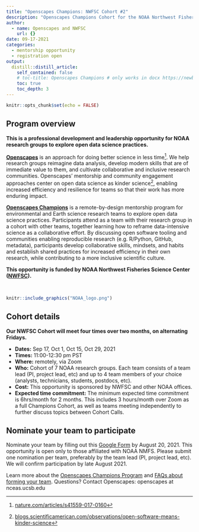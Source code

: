 ```yaml
---
title: "Openscapes Champions: NWFSC Cohort #2"
description: "Openscapes Champions Cohort for the NOAA Northwest Fishery Science Center (NWFSC)"
author:
  - name: Openscapes and NWFSC
    url: {}
date: 09-17-2021
categories:
  - mentorship opportunity
  - registration open
output:
  distill::distill_article:
    self_contained: false
    # toc-title: Openscapes Champions # only works in docx https://newbedev.com/what-can-i-control-with-yaml-header-options-in-pandoc
    toc: true
    toc_depth: 3
---
```


```r
knitr::opts_chunk$set(echo = FALSE)
```

## Program overview

**This is a professional development and leadership opportunity for NOAA research groups to explore open data science practices.**

**[Openscapes](https://openscapes.org)** is an approach for doing better science in less time[^1]. We help research groups reimagine data analysis, develop modern skills that are of immediate value to them, and cultivate collaborative and inclusive research communities. Openscapes’ mentorship and community engagement approaches center on open data science as kinder science[^2], enabling increased efficiency and resilience for teams so that their work has more enduring impact. 

**[Openscapes Champions](https://www.openscapes.org/champions/)** is a remote-by-design mentorship program for environmental and Earth science research teams to explore open data science practices. Participants attend as a team with their research group in a cohort with other teams, together learning how to reframe data-intensive science as a collaborative effort. By discussing open software tooling and communities enabling reproducible research (e.g. R/Python, GitHub, metadata), participants develop collaborative skills, mindsets, and habits and establish shared practices for increased efficiency in their own research, while contributing to a more inclusive scientific culture. 

**This opportunity is funded by NOAA Northwest Fisheries Science Center ([NWFSC](https://www.fisheries.noaa.gov/about/northwest-fisheries-science-center)).**

<br>

```r
knitr::include_graphics("NOAA_logo.png")  
```


## Cohort details

**Our NWFSC Cohort will meet four times over two months, on alternating Fridays.**

* **Dates:** Sep 17, Oct 1, Oct 15, Oct 29, 2021
* **Times:** 11:00-12:30 pm PST 
* **Where:** remotely, via Zoom
* **Who:** Cohort of 7 NOAA research groups. Each team consists of a team lead (PI, project lead, etc) and up to 4 team members of your choice (analysts, technicians, students, postdocs, etc). 
* **Cost:** This opportunity is sponsored by NWFSC and other NOAA offices.
* **Expected time commitment:** The minimum expected time commitment is 6hrs/month for 2 months. This includes 3 hours/month over Zoom as a full Champions Cohort, as well as teams meeting independently to further discuss topics between Cohort Calls.

## Nominate your team to participate

Nominate your team by filling out this [Google Form](https://forms.gle/ukhkoMzLXGdQXqtg7) by August 20, 2021. This opportunity is open only to those affiliated with NOAA NMFS. Please submit one nomination per team, preferably by the team lead (PI, project lead, etc). We will confirm participation by late August 2021. 

Learn more about the [Openscapes Champions Program](https://openscapes.org/champions) and [FAQs about forming your team](https://openscapes.org/faq). Questions? Contact Openscapes: openscapes at nceas.ucsb.edu


[^1]:
     [nature.com/articles/s41559-017-0160](https://nature.com/articles/s41559-017-0160) 

[^2]:
     [blogs.scientificamerican.com/observations/open-software-means-kinder-science](https://blogs.scientificamerican.com/observations/open-software-means-kinder-science) 
